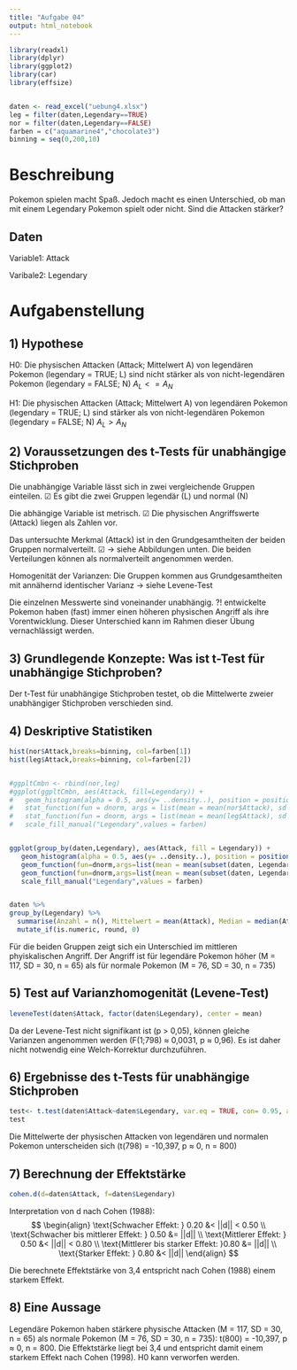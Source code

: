 ```yaml
---
title: "Aufgabe 04"
output: html_notebook
---
```


```r
library(readxl)
library(dplyr)
library(ggplot2)
library(car)
library(effsize)


daten <- read_excel("uebung4.xlsx")
leg = filter(daten,Legendary==TRUE)
nor = filter(daten,Legendary==FALSE)
farben = c("aquamarine4","chocolate3")
binning = seq(0,200,10)
```


# Beschreibung

Pokemon spielen macht Spaß. Jedoch macht es einen Unterschied, ob man mit einem Legendary Pokemon spielt oder nicht. Sind die Attacken stärker?

## Daten

Variable1: Attack

Varibale2: Legendary




# Aufgabenstellung

## 1) Hypothese

H0: Die physischen Attacken (Attack; Mittelwert A) von legendären Pokemon (legendary = TRUE; L) sind nicht stärker als von nicht-legendären Pokemon (legendary = FALSE; N)
  $A_L <= A_N$

H1: Die physischen Attacken (Attack; Mittelwert A) von legendären Pokemon (legendary = TRUE; L) sind stärker als von nicht-legendären Pokemon (legendary = FALSE; N)
  $A_L > A_N$



## 2) Voraussetzungen des t-Tests für unabhängige Stichproben

Die unabhängige Variable lässt sich in zwei vergleichende Gruppen einteilen. &#9745; Es gibt die zwei Gruppen legendär (L) und normal (N)

Die abhängige Variable ist metrisch. &#9745; Die physischen Angriffswerte (Attack) liegen als Zahlen vor.

Das untersuchte Merkmal (Attack) ist in den Grundgesamtheiten der beiden Gruppen normalverteilt. &#9745; -> siehe Abbildungen unten. Die beiden Verteilungen können als normalverteilt angenommen werden.

Homogenität der Varianzen: Die Gruppen kommen aus Grundgesamtheiten mit annähernd identischer Varianz -> siehe Levene-Test

Die einzelnen Messwerte sind voneinander unabhängig. ?! entwickelte Pokemon haben (fast) immer einen höheren physischen Angriff als ihre Vorentwicklung. Dieser Unterschied kann im Rahmen dieser Übung vernachlässigt werden.



## 3) Grundlegende Konzepte: Was ist t-Test für unabhängige Stichproben?

Der t-Test für unabhängige Stichproben testet, ob die Mittelwerte zweier unabhängiger Stichproben verschieden sind.




## 4) Deskriptive Statistiken


```r
hist(nor$Attack,breaks=binning, col=farben[1])
hist(leg$Attack,breaks=binning, col=farben[2])


#ggpltCmbn <- rbind(nor,leg)
#ggplot(ggpltCmbn, aes(Attack, fill=Legendary)) + 
#   geom_histogram(alpha = 0.5, aes(y= ..density..), position = position_dodge(width=16), breaks = seq(0,200,10)) +
#   stat_function(fun = dnorm, args = list(mean = mean(nor$Attack), sd = sd(nor$Attack)), aes(group = 1), col=farben[1]) +
#   stat_function(fun = dnorm, args = list(mean = mean(leg$Attack), sd = sd(leg$Attack)), aes(group = 2), col=farben[2]) + 
#   scale_fill_manual("Legendary",values = farben) 


ggplot(group_by(daten,Legendary), aes(Attack, fill = Legendary)) + 
   geom_histogram(alpha = 0.5, aes(y= ..density..), position = position_dodge(width=16), breaks = binning) +
   geom_function(fun=dnorm,args=list(mean = mean(subset(daten, Legendary == FALSE)$Attack), sd = sd(subset(daten, Legendary == FALSE)$Attack)),aes(group = 1),col=farben[1]) + 
   geom_function(fun=dnorm,args=list(mean = mean(subset(daten, Legendary == TRUE)$Attack), sd = sd(subset(daten, Legendary == TRUE)$Attack)),aes(group = 2),col=farben[2]) + 
   scale_fill_manual("Legendary",values = farben) 


daten %>%
group_by(Legendary) %>%
  summarise(Anzahl = n(), Mittelwert = mean(Attack), Median = median(Attack), Standardabweichung = sd(Attack), .groups = 'drop') %>%
  mutate_if(is.numeric, round, 0)
```

Für die beiden Gruppen zeigt sich ein Unterschied im mittleren phyiskalischen Angriff. Der Angriff ist für legendäre Pokemon höher (M = 117, SD = 30, n = 65) als für normale Pokemon (M = 76, SD = 30, n = 735)

## 5) Test auf Varianzhomogenität (Levene-Test)

```r
leveneTest(daten$Attack, factor(daten$Legendary), center = mean)
```

Da der Levene-Test nicht signifikant ist (p > 0,05), können gleiche Varianzen angenommen werden (F(1;798) &asymp; 0,0031, p &asymp; 0,96). Es ist daher nicht notwendig eine Welch-Korrektur durchzuführen.




## 6) Ergebnisse des t-Tests für unabhängige Stichproben

```r
test<- t.test(daten$Attack~daten$Legendary, var.eq = TRUE, con= 0.95, alt = "less")
test
```

Die Mittelwerte der physischen Attacken von legendären und normalen Pokemon unterscheiden sich (t(798) = -10,397, p &approx; 0, n = 800)




## 7) Berechnung der Effektstärke

```r
cohen.d(d=daten$Attack, f=daten$Legendary)
```

Interpretation von d nach Cohen (1988):
$$
\begin{align}
\text{Schwacher Effekt: } 0.20 &< ||d|| < 0.50             \\
\text{Schwacher bis mittlerer Effekt: } 0.50 &= ||d||      \\
\text{Mittlerer Effekt: } 0.50 &< ||d|| < 0.80             \\
\text{Mittlerer bis starker Effekt: }0.80 &= ||d||         \\
\text{Starker Effekt: } 0.80 &< ||d||        
\end{align}
$$

Die berechnete Effektstärke von 3,4 entspricht nach Cohen (1988) einem starkem Effekt.

## 8) Eine Aussage

Legendäre Pokemon haben stärkere physische Attacken (M = 117, SD = 30, n = 65) als normale Pokemon (M = 76, SD = 30, n = 735): t(800) = -10,397, p &approx; 0, n = 800. Die Effektstärke liegt bei 3,4 und entspricht damit einem starkem Effekt nach Cohen (1998). H0 kann verworfen werden.









